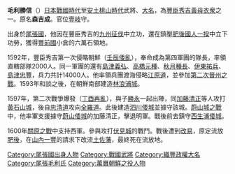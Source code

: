 {{japanese|japanese=毛利 勝信|kana=もうり かつのぶ|romaji=Mōri Katsunobu}}
'''毛利勝信'''（{{bd|？||1611年|6月16日|catIdx=M毛}}）[[日本|日本]][[戰國時代_(日本)|戰國時代]]至[[安土桃山時代|安土桃山時代]]武將、[[大名_(稱謂)|大名]]，為[[豐臣秀吉|豐臣秀吉]][[黃母衣衆|黃母衣衆]]之一。原名'''森吉成'''。官位[[壹岐|壹岐]]守。

出身於[[尾張國|尾張國]]，他因在豐臣秀吉的[[九州征伐|九州征伐]]中立功，還在鎮壓[[肥後|肥後]][[國人一揆|國人一揆]]中立下功勞，獲得[[豐前國|豐前國]]小倉的六萬石領地。

1592年，豐臣秀吉第一次侵略朝鮮（[[壬辰倭亂|壬辰倭亂]]），奉命成為第四軍團的隊長，率領直轄部隊2000人。同一軍團的還有[[島津義弘|島津義弘]]、[[高橋元種|高橋元種]]、[[秋月種長|秋月種長]]、[[伊東祐兵|伊東祐兵]]、[[島津忠豐|島津忠豐]]，兵力共計14000人。他率領兵團渡海侵略[[江原道_(朝鮮八道)|江原道]]，並參加[[第二次晉州之戰|第二次晉州之戰]]。1593年和談之後，在朝鮮南部建造[[林浪浦城|林浪浦城]]。

1597年，第二次戰爭爆發（[[丁酉再亂|丁酉再亂]]），與子[[毛利勝永|勝永]]一起出陣，同[[加藤清正|加藤清正]]等人攻打[[黃石山城之戰|黃石山城]]，後自[[忠清道|忠清道]]攻向[[全羅道|全羅道]]。此後建造[[泗川倭城|泗川倭城]]並據守該城。[[蔚山城之戰|蔚山城之戰]]中，他率軍支援據守[[蔚山倭城|蔚山倭城]]的加藤清正，擊退明軍。戰後前去鎮守[[西生浦倭城|西生浦倭城]]。

1600年[[關原之戰|關原之戰]]中支持西軍。參與攻打[[伏見城|伏見城]]的戰鬥。戰後遭到[[改易|改易]]，原定流放[[肥後|肥後]]，在[[山內一豐|山內一豐]]的請求下改流[[土佐藩|土佐藩]]，最終死在流放地。

[[Category:尾張國出身人物|Category:尾張國出身人物]]
[[Category:戰國武將|Category:戰國武將]]
[[Category:織豐政權大名|Category:織豐政權大名]]
[[Category:尾張毛利氏|Category:尾張毛利氏]]
[[Category:萬曆朝鮮之役人物|Category:萬曆朝鮮之役人物]]